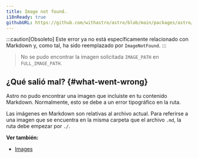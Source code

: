 ```yaml
---
title: Image not found.
i18nReady: true
githubURL: https://github.com/withastro/astro/blob/main/packages/astro/src/core/errors/errors-data.ts
---
```


:::caution[Obsoleto]
Este error ya no está específicamente relacionado con Markdown y, como tal, ha sido reemplazado por `ImageNotFound`.
:::

> No se pudo encontrar la imagen solicitada `IMAGE_PATH` en `FULL_IMAGE_PATH`.

## ¿Qué salió mal? \{#what-went-wrong\}
Astro no pudo encontrar una imagen que incluiste en tu contenido Markdown. Normalmente, esto se debe a un error tipográfico en la ruta.

Las imágenes en Markdown son relativas al archivo actual. Para referirse a una imagen que se encuentra en la misma carpeta que el archivo `.md`, la ruta debe empezar por `./`.

**Ver también:**
-  [Images](/es/guides/images/)
